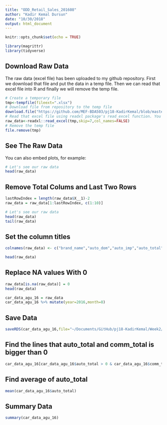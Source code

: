 ```yaml
---
title: "ODD_Retail_Sales_201608"
author: "Kadir Kemal Dursun"
date: "10/30/2018"
output: html_document
---
```


```r
knitr::opts_chunk$set(echo = TRUE)

library(magrittr)
library(tidyverse)
```

## Download Raw Data

The raw data (excel file) has been uploaded to my github repository. First we download that file and put the data in a temp file. Then we can read that excel file into R and finally we will remove the temp file.

```r

# Create a temporary file
tmp<-tempfile(fileext=".xlsx")
# Download file from repository to the temp file
download.file("https://github.com/MEF-BDA503/pj18-KadirKemal/blob/master/Week2/Odd_Retail_Sales_2017_08.xlsx?raw=true",destfile=tmp)
# Read that excel file using readxl package's read_excel function. You might need to adjust the parameters (skip, col_names) according to your raw file's format.
raw_data<-readxl::read_excel(tmp,skip=7,col_names=FALSE)
# Remove the temp file
file.remove(tmp)

```

## See The Raw Data

You can also embed plots, for example:

```r
# Let's see our raw data
head(raw_data)
```

## Remove Total Colums and Last Two Rows
```r

lastRowIndex = length(raw_data$X__1)-2
raw_data = raw_data[1:lastRowIndex, c(1:10)]

# Let's see our raw data
head(raw_data)
tail(raw_data)
```

## Set the column titles
```r
colnames(raw_data) <- c("brand_name","auto_dom","auto_imp","auto_total","comm_dom","comm_imp","comm_total","total_dom","total_imp","total_total")

head(raw_data)
```

## Replace NA values With 0
```r

raw_data[is.na(raw_data)] = 0
head(raw_data)

car_data_agu_16 = raw_data
car_data_agu_16 %>% mutate(year=2016,month=8)
```


## Save Data
```r
saveRDS(car_data_agu_16,file="~/Documents/GitHub/pj18-KadirKemal/Week2/odd_car_sales_data_agu_16.rds")
```

## Find the lines that auto_total and comm_total is bigger than 0
```r
car_data_agu_16[car_data_agu_16$auto_total > 0 & car_data_agu_16$comm_total > 0,c(1,4,7)]
```

## Find average of auto_total
```r
mean(car_data_agu_16$auto_total)
```

## Summary Data
```r
summary(car_data_agu_16)
```

